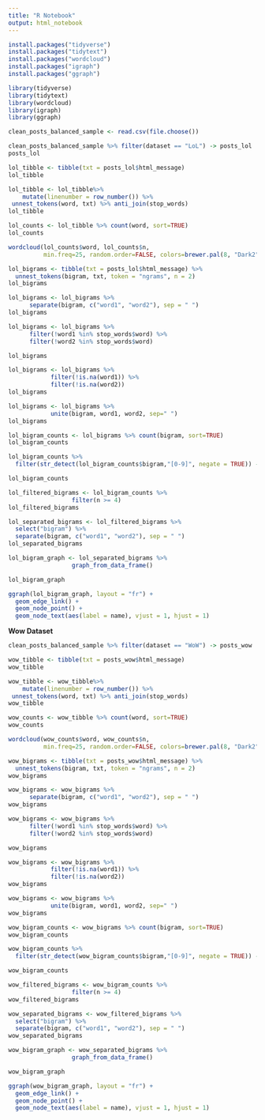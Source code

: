 ---
title: "R Notebook"
output: html_notebook
---

```{r}
install.packages("tidyverse")
install.packages("tidytext")
install.packages("wordcloud")
install.packages("igraph")
install.packages("ggraph")
```

```{r}
library(tidyverse)
library(tidytext)
library(wordcloud)
library(igraph)
library(ggraph)
```

```{r}
clean_posts_balanced_sample <- read.csv(file.choose())
```

```{r}
clean_posts_balanced_sample %>% filter(dataset == "LoL") -> posts_lol
posts_lol
```

```{r}
lol_tibble <- tibble(txt = posts_lol$html_message)
lol_tibble
```

```{r}
lol_tibble <- lol_tibble%>% 
    mutate(linenumber = row_number()) %>%
 unnest_tokens(word, txt) %>% anti_join(stop_words)
lol_tibble
```

```{r}
lol_counts <- lol_tibble %>% count(word, sort=TRUE)
lol_counts
```

```{r}
wordcloud(lol_counts$word, lol_counts$n, 
          min.freq=25, random.order=FALSE, colors=brewer.pal(8, "Dark2"))
```

```{r}

lol_bigrams <- tibble(txt = posts_lol$html_message) %>% 
  unnest_tokens(bigram, txt, token = "ngrams", n = 2)
lol_bigrams
```

```{r}
lol_bigrams <- lol_bigrams %>%
      separate(bigram, c("word1", "word2"), sep = " ") 
lol_bigrams
```

```{r}
lol_bigrams <- lol_bigrams %>%
      filter(!word1 %in% stop_words$word) %>%
      filter(!word2 %in% stop_words$word)

lol_bigrams
```

```{r}
lol_bigrams <- lol_bigrams %>%
            filter(!is.na(word1)) %>% 
            filter(!is.na(word2))
lol_bigrams
```

```{r}
lol_bigrams <- lol_bigrams %>%
            unite(bigram, word1, word2, sep=" ")
lol_bigrams
```

```{r}
lol_bigram_counts <- lol_bigrams %>% count(bigram, sort=TRUE)
lol_bigram_counts
```

```{r}
lol_bigram_counts %>% 
  filter(str_detect(lol_bigram_counts$bigram,"[0-9]", negate = TRUE)) -> lol_bigram_counts

lol_bigram_counts
```

```{r}
lol_filtered_bigrams <- lol_bigram_counts %>%
                  filter(n >= 4)
lol_filtered_bigrams
```

```{r}
lol_separated_bigrams <- lol_filtered_bigrams %>% 
  select("bigram") %>%
  separate(bigram, c("word1", "word2"), sep = " ") 
lol_separated_bigrams
```

```{r}

lol_bigram_graph <- lol_separated_bigrams %>%
                  graph_from_data_frame()

lol_bigram_graph
```

```{r}
ggraph(lol_bigram_graph, layout = "fr") +
  geom_edge_link() +
  geom_node_point() +
  geom_node_text(aes(label = name), vjust = 1, hjust = 1)
```

**Wow Dataset**

```{r}
clean_posts_balanced_sample %>% filter(dataset == "WoW") -> posts_wow
```

```{r}
wow_tibble <- tibble(txt = posts_wow$html_message)
wow_tibble
```

```{r}
wow_tibble <- wow_tibble%>% 
    mutate(linenumber = row_number()) %>%
 unnest_tokens(word, txt) %>% anti_join(stop_words)
wow_tibble
```

```{r}
wow_counts <- wow_tibble %>% count(word, sort=TRUE)
wow_counts
```

```{r}
wordcloud(wow_counts$word, wow_counts$n, 
          min.freq=25, random.order=FALSE, colors=brewer.pal(8, "Dark2"))
```

```{r}

wow_bigrams <- tibble(txt = posts_wow$html_message) %>% 
  unnest_tokens(bigram, txt, token = "ngrams", n = 2)
wow_bigrams
```

```{r}
wow_bigrams <- wow_bigrams %>%
      separate(bigram, c("word1", "word2"), sep = " ") 
wow_bigrams
```

```{r}
wow_bigrams <- wow_bigrams %>%
      filter(!word1 %in% stop_words$word) %>%
      filter(!word2 %in% stop_words$word)

wow_bigrams
```

```{r}
wow_bigrams <- wow_bigrams %>%
            filter(!is.na(word1)) %>% 
            filter(!is.na(word2))
wow_bigrams
```

```{r}
wow_bigrams <- wow_bigrams %>%
            unite(bigram, word1, word2, sep=" ")
wow_bigrams
```

```{r}
wow_bigram_counts <- wow_bigrams %>% count(bigram, sort=TRUE)
wow_bigram_counts
```

```{r}
wow_bigram_counts %>% 
  filter(str_detect(wow_bigram_counts$bigram,"[0-9]", negate = TRUE)) -> wow_bigram_counts

wow_bigram_counts
```

```{r}
wow_filtered_bigrams <- wow_bigram_counts %>%
                  filter(n >= 4)
wow_filtered_bigrams
```

```{r}
wow_separated_bigrams <- wow_filtered_bigrams %>% 
  select("bigram") %>%
  separate(bigram, c("word1", "word2"), sep = " ") 
wow_separated_bigrams
```

```{r}

wow_bigram_graph <- wow_separated_bigrams %>%
                  graph_from_data_frame()

wow_bigram_graph
```

```{r}
ggraph(wow_bigram_graph, layout = "fr") +
  geom_edge_link() +
  geom_node_point() +
  geom_node_text(aes(label = name), vjust = 1, hjust = 1)
```
